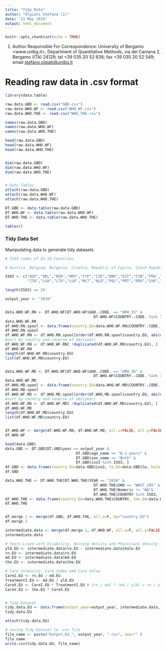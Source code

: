 ```yaml
---
title: "Tidy Data"
author: "Olgiati Stefano (1)"
date: "21 May 2016"
output: html_document
---
```


```r
knitr::opts_chunk$set(echo = TRUE)
```

(1) Author Responsible For Correspondence: University of Bergamo <www.unibg.it>, Department of Quantitative Methods, via dei Caniana 2, Bergamo (ITA) 24129; tel  +39 035 20 52 638; fax +39 035 20 52 549; email <stefano.olgiati@unibg.it>

# Reading raw data in .csv format

```r
library(data.table)

raw.data.GBD <- read.csv("GBD.csv")
raw.data.WHO.WF <- read.csv("WHO_WF.csv")
raw.data.WHO.THE <- read.csv("WHO_THE.csv")

names(raw.data.GBD)
names(raw.data.WHO.WF)
names(raw.data.WHO.THE)

head(raw.data.GBD)
head(raw.data.WHO.WF)
head(raw.data.WHO.THE)


dim(raw.data.GBD)
dim(raw.data.WHO.WF)
dim(raw.data.WHO.THE)


# Data Tables
attach(raw.data.GBD)
attach(raw.data.WHO.WF)
attach(raw.data.WHO.THE)

DT.GBD <- data.table(raw.data.GBD)
DT.WHO.WF <- data.table(raw.data.WHO.WF)
DT.WHO.THE <- data.table(raw.data.WHO.THE)

tables()
```


### Tidy Data Set

Manipulating data to generate tidy datasets
```r
# ISO3 codes of EU-28 Countries

# Austria, Belgium, Bulgaria, Croatia, Republic of Cyprus, Czech Republic, Denmark, Estonia, Finland, France, Germany, Greece, Hungary, Ireland, Italy, Latvia, Lithuania, Luxembourg, Malta, Netherlands, Poland, Portugal, Romania, Slovakia, Slovenia, Spain, Sweden and the UK

ISO3 <- c("AUT","BEL","BGR","HRV","CYP","CZE","DNK","EST","FIN","FRA","DEU","GRC","HUN","IRL",
          "ITA","LVA","LTU","LUX","MLT","NLD","POL","PRT","ROU","SVK","SVN","ESP","SWE","GBR")

length(ISO3) == 28

output_year <- "2010"


data.WHO.WF.RN <- DT.WHO.WF[DT.WHO.WF$GHO..CODE. == "HRH_33" &
                                        DT.WHO.WF$COUNTRY..CODE. %in% ISO3, ]
data.WHO.WF.RN
df.WHO.RN.spool <- data.frame(country.EU=data.WHO.WF.RN$COUNTRY..CODE., rn.EU=data.WHO.WF.RN$Numeric, year=data.WHO.WF.RN$YEAR..CODE.)
df.WHO.RN.spool
df.WHO.WF.RN <- df.WHO.RN.spool[order(df.WHO.RN.spool$country.EU, abs(df.WHO.RN.spool$year) ), ] 
#sort by country and reverse of abs(year)
df.WHO.WF.RN <- df.WHO.WF.RN[ !duplicated(df.WHO.WF.RN$country.EU), ]
df.WHO.WF.RN
length(df.WHO.WF.RN$country.EU)
list(df.WHO.WF.RN$country.EU)


data.WHO.WF.MD <- DT.WHO.WF[DT.WHO.WF$GHO..CODE. == "HRH_26" &
                                        DT.WHO.WF$COUNTRY..CODE. %in% ISO3, ]
data.WHO.WF.MD
df.WHO.MD.spool <- data.frame(country.EU=data.WHO.WF.MD$COUNTRY..CODE., md.EU=data.WHO.WF.MD$Numeric, year=data.WHO.WF.MD$YEAR..CODE.)
df.WHO.MD.spool
df.WHO.WF.MD <- df.WHO.MD.spool[order(df.WHO.MD.spool$country.EU, abs(df.WHO.MD.spool$year) ), ] 
#sort by country and reverse of abs(year)
df.WHO.WF.MD <- df.WHO.WF.MD[ !duplicated(df.WHO.WF.MD$country.EU), ]
df.WHO.WF.MD
length(df.WHO.WF.MD$country.EU)
list(df.WHO.WF.MD$country.EU)


df.WHO.WF <- merge(df.WHO.WF.RN, df.WHO.WF.MD, all.x=FALSE, all.y=FALSE, by="country.EU")
df.WHO.WF

head(data.GBD)
data.GBD <- DT.GBD[DT.GBD$year == output_year & 
                                DT.GBD$age_name == "0-1 years" &
                                DT.GBD$sex_name == "Both" &
                                DT.GBD$iso3 %in% ISO3, ]
df.GBD <- data.frame(country.EU=data.GBD$iso3, le.EU=data.GBD$le, hale.EU=data.GBD$hale)
df.GBD

data.WHO.THE <- DT.WHO.THE[DT.WHO.THE$YEAR == "2010" & 
                                        DT.WHO.THE$GHO == "WHS7_105" & 
                                        DT.WHO.THE$Numeric != "NA"&
                                        DT.WHO.THE$COUNTRY %in% ISO3,  ]
df.WHO.THE <- data.frame(country.EU=data.WHO.THE$COUNTRY, the.EU=data.WHO.THE$Numeric)
df.WHO.THE


df.merge.1 <- merge(df.GBD, df.WHO.THE, all.x=F, by="country.EU")
df.merge.1

intermediate.data <- merge(df.merge.1, df.WHO.WF, all.x=F, all.y=FALSE, by="country.EU")
intermediate.data

# Years Lived with Disability, Nursing density and Physicians density
yld.EU <- intermediate.data$le.EU - intermediate.data$hale.EU
rn.EU <- intermediate.data$rn.EU
md.EU <- intermediate.data$md.EU
the.EU <- intermediate.data$the.EU

# Care Intensity, Care Index amd Care Value
CareI.EU <- rn.EU / md.EU
TreatmentI.EU <- md.EU / yld.EU
CareX.EU <- CareI.EU * TreatmentI.EU # (rn / md) * (md / yld) = rn / yld
CareV.EU <- the.EU * CareX.EU


# Tidy Dataset
tidy.data.EU <- data.frame(output_year=output_year, intermediate.data, yld.EU, CareI.EU, TreatmentI.EU, CareX.EU, CareV.EU)
tidy.data.EU

attach(tidy.data.EU)

# Saving Tidy Dataset to .csv file
file_name <- paste("Output_EU_", output_year, ".csv", sep="" )
file_name
write.csv(tidy.data.EU, file_name)
```


